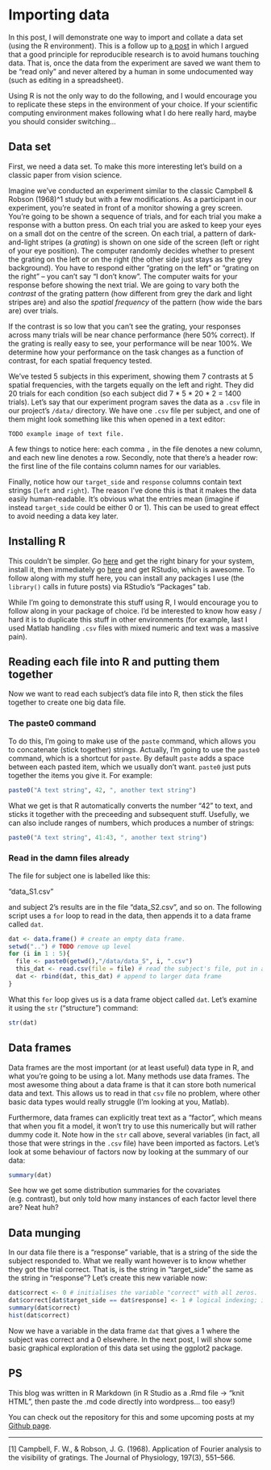 # Importing data

In this post, I will demonstrate one way to import and collate a data set (using the R environment). This is a follow up to [a post](http://tomwallis.info/2014/01/09/a-workflow-principle-avoiding-humans-touching-data/) in which I argued that a good principle for reproducible research is to avoid humans touching data. That is, once the data from the experiment are saved we want them to be "read only" and never altered by a human in some undocumented way (such as editing in a spreadsheet). 

Using R is not the only way to do the following, and I would encourage you to replicate these steps in the environment of your choice. If your scientific computing environment makes following what I do here really hard, maybe you should consider switching...

## Data set

First, we need a data set. To make this more interesting let's build on a classic paper from vision science. 

Imagine we've conducted an experiment similar to the classic Campbell & Robson (1968)^1 study but with a few modifications. As a participant in our experiment, you're seated in front of a monitor showing a grey screen. You're going to be shown a sequence of trials, and for each trial you make a response with a button press. 
On each trial you are asked to keep your eyes on a small dot on the centre of the screen. On each trial, a pattern of dark-and-light stripes (a *grating*) is shown on one side of the screen (left or right of your eye position). The computer randomly decides whether to present the grating on the left or on the right (the other side just stays as the grey background). You have to respond either "grating on the left" or "grating on the right" -- you can't say "I don't know". The computer waits for your response before showing the next trial. 
We are going to vary both the *contrast* of the grating pattern (how different from grey the dark and light stripes are) and also the *spatial frequency* of the pattern (how wide the bars are) over trials.

If the contrast is so low that you can't see the grating, your responses across many trials will be near chance performance (here 50% correct). If the grating is really easy to see, your performance will be near 100%. We determine how your performance on the task changes as a function of contrast, for each spatial frequency tested.

We've tested 5 subjects in this experiment, showing them 7 contrasts at 5 spatial frequencies, with the targets equally on the left and right. They did 20 trials for each condition (so each subject did 7 * 5 * 20 * 2 = 1400 trials). Let's say that our experiment program saves the data as a `.csv` file in our project's `/data/` directory. We have one `.csv` file per subject, and one of them might look something like this when opened in a text editor:

```
TODO example image of text file.
```

A few things to notice here: each comma `,` in the file denotes a new column, and each new line denotes a row. Secondly, note that there's a header row: the first line of the file contains column names for our variables. 

Finally, notice how our `target_side` and `response` columns contain text strings (`left` and `right`). The reason I've done this is that it makes the data easily human-readable. It's obvious what the entries mean (imagine if instead `target_side` could be either 0 or 1). This can be used to great effect to avoid needing a data key later. 

## Installing R

This couldn't be simpler. Go [here](http://cran.r-project.org/) and get the right binary for your system, install it, then immediately go [here](http://www.rstudio.com/) and get RStudio, which is awesome. To follow along with my stuff here, you can install any packages I use (the `library()` calls in future posts) via RStudio's "Packages" tab.

While I'm going to demonstrate this stuff using R, I would encourage you to follow along in your package of choice. I'd be interested to know how easy / hard it is to duplicate this stuff in other environments (for example, last I used Matlab handling `.csv` files with mixed numeric and text was a massive pain).

## Reading each file into R and putting them together

Now we want to read each subject's data file into R, then stick the files together to create one big data file. 

### The paste0 command 
To do this, I'm going to make use of the `paste` command, which allows you to concatenate (stick together) strings. Actually, I'm going to use the `paste0` command, which is a shortcut for `paste`. By default `paste` adds a space between each pasted item, which we usually don't want. `paste0` just puts together the items you give it. For example:

```r
paste0("A text string", 42, ", another text string")
```

What we get is that R automatically converts the number "42" to text, and sticks it together with the preceeding and subsequent stuff. Usefully, we can also include ranges of numbers, which produces a number of strings:

```r
paste0("A text string", 41:43, ", another text string")
```

### Read in the damn files already

The file for subject one is labelled like this:

"data_S1.csv"

and subject 2's results are in the file "data_S2.csv", and so on. The following script uses a `for` loop to read in the data, then appends it to a data frame called `dat`. 

```r
dat <- data.frame() # create an empty data frame.
setwd("..") # TODO remove up level
for (i in 1 : 5){
  file <- paste0(getwd(),"/data/data_S", i, ".csv")
  this_dat <- read.csv(file = file) # read the subject's file, put in a data frame called this_dat
  dat <- rbind(dat, this_dat) # append to larger data frame  
}
```

What this `for` loop gives us is a data frame object called `dat`. Let's examine it using the `str` ("structure") command:

```r
str(dat)
```

## Data frames
Data frames are the most important (or at least useful) data type in R, and what you're going to be using a lot. Many methods use data frames. The most awesome thing about a data frame is that it can store both numerical data and text. This allows us to read in that `csv` file no problem, where other basic data types would really struggle (I'm looking at you, Matlab). 

Furthermore, data frames can explicitly treat text as a "factor", which means that when you fit a model, it won't try to use this numerically but will rather dummy code it. Note how in the `str` call above, several variables (in fact, all those that were strings in the `.csv` file) have been imported as factors. Let's look at some behaviour of factors now by looking at the summary of our data:

```r
summary(dat)
```

See how we get some distribution summaries for the covariates (e.g. contrast), but only told how many instances of each factor level there are? Neat huh?

## Data munging
In our data file there is a "response" variable, that is a string of the side the subject responded to. What we really want however is to know whether they got the trial correct. That is, is the string in "target_side" the same as the string in "response"? Let's create this new variable now:

```r
dat$correct <- 0 # initialises the variable "correct" with all zeros.
dat$correct[dat$target_side == dat$response] <- 1 # logical indexing; if target == response, returns TRUE
summary(dat$correct)
hist(dat$correct)
```

Now we have a variable in the data frame `dat` that gives a 1 where the subject was correct and a 0 elsewhere. In the next post, I will show some basic graphical exploration of this data set using the ggplot2 package.

## PS
This blog was written in R Markdown (in R Studio as a .Rmd file -> "knit HTML", then paste the .md code directly into wordpress... too easy!)

You can check out the repository for this and some upcoming posts at my [Github page](https://github.com/tomwallis/blog_stuff).

--------------------
[1] Campbell, F. W., & Robson, J. G. (1968). Application of Fourier analysis to the visibility of gratings. The Journal of Physiology, 197(3), 551–566.
